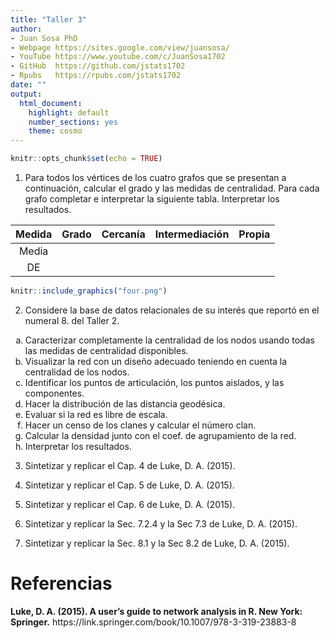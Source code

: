---
title: "Taller 3"
author: 
- Juan Sosa PhD
- Webpage https://sites.google.com/view/juansosa/ 
- YouTube https://www.youtube.com/c/JuanSosa1702 
- GitHub  https://github.com/jstats1702 
- Rpubs   https://rpubs.com/jstats1702
date: ""
output:
  html_document:
    highlight: default
    number_sections: yes
    theme: cosmo
---

```{r setup, include=FALSE}
knitr::opts_chunk$set(echo = TRUE)
```

1. Para todos los vértices de los cuatro grafos que se presentan a continuación, calcular el grado y las medidas de centralidad. Para cada grafo completar e interpretar la siguiente tabla. Interpretar los resultados.

| Medida | Grado  | Cercanía  | Intermediación | Propia      |
|:------:|:------:|:---------:|:--------------:|:-----------:|
| Media  |        |           |                |             | 
| DE     |        |           |                |             |

```{r, eval = TRUE, echo=FALSE, out.width="25%", fig.pos = 'H', fig.align = 'center'}
knitr::include_graphics("four.png")
```

2. Considere la base de datos relacionales de su interés que reportó en el numeral 8. del Taller 2.

a. Caracterizar completamente la centralidad de los nodos usando todas las medidas de centralidad disponibles.
b. Visualizar la red con un diseño adecuado teniendo en cuenta la centralidad de los nodos. 
c. Identificar los puntos de articulación, los puntos aislados, y las componentes.
c. Hacer la distribución de las distancia geodésica. 
c. Evaluar si la red es libre de escala.
c. Hacer un censo de los clanes y calcular el número clan.
c. Calcular la densidad junto con el coef. de agrupamiento de la red.
c. Interpretar los resultados.

3. Sintetizar y replicar el Cap. 4 de Luke, D. A. (2015).

4. Sintetizar y replicar el Cap. 5 de Luke, D. A. (2015). 

5. Sintetizar y replicar el Cap. 6 de Luke, D. A. (2015). 

6. Sintetizar y replicar la Sec. 7.2.4 y la Sec 7.3 de Luke, D. A. (2015).

7. Sintetizar y replicar la Sec. 8.1 y la Sec 8.2 de Luke, D. A. (2015).


# Referencias {-}

**Luke, D. A. (2015). A user's guide to network analysis in R. New York: Springer.** https://link.springer.com/book/10.1007/978-3-319-23883-8

